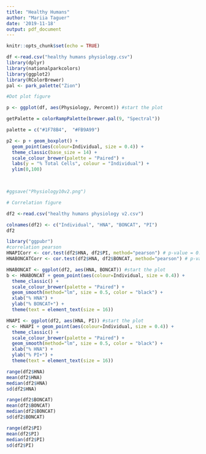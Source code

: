 ```yaml
---
title: "Healthy Humans"
author: "Mariia Taguer"
date: '2019-11-18'
output: pdf_document
---
```


```r
knitr::opts_chunk$set(echo = TRUE)
```


```r
df <-read.csv("healthy humans physiology.csv")
library(dplyr)
library(nationalparkcolors)
library(ggplot2)
library(RColorBrewer)
pal <- park_palette("Zion")
```


```r
#Dot plot figure

p <- ggplot(df, aes(Physiology, Percent)) #start the plot

getPalette = colorRampPalette(brewer.pal(9, "Spectral"))

palette = c("#1F78B4",  "#FB9A99")

p2 <- p + geom_boxplot() +
  geom_point(aes(colour=Individual, size = 0.4)) +
  theme_classic(base_size = 14) +
  scale_colour_brewer(palette = "Paired") +
  labs(y = "% Total Cells", colour = "Individual") +
  ylim(0,100) 
  


#ggsave("Physiology10v2.png")
```

```r
# Correlation figure 

df2 <-read.csv("healthy humans physiology v2.csv")

colnames(df2) <- c("Individual", "HNA", "BONCAT", "PI")
df2

library("ggpubr")
#correlation pearson
HNAPICorr <- cor.test(df2$HNA, df2$PI, method="pearson") # p-value = 0.01364, r = 0.7438388 
HNABONCATCorr <- cor.test(df2$HNA, df2$BONCAT, method="pearson") # p-value = 0.05477 ,  r = -0.6221457 

HNABONCAT <- ggplot(df2, aes(HNA, BONCAT)) #start the plot
b <- HNABONCAT + geom_point(aes(colour=Individual, size = 0.4)) +
  theme_classic() +
  scale_colour_brewer(palette = "Paired") +
  geom_smooth(method="lm", size = 0.5, color = "black") +
  xlab("% HNA") +
  ylab("% BONCAT+") +
  theme(text = element_text(size = 16))

HNAPI <- ggplot(df2, aes(HNA, PI)) #start the plot
c <- HNAPI + geom_point(aes(colour=Individual, size = 0.4)) +
  theme_classic() +
  scale_colour_brewer(palette = "Paired") +
  geom_smooth(method="lm", size = 0.5, color = "black") +
  xlab("% HNA") +
  ylab("% PI+") +
  theme(text = element_text(size = 16))

```


```r
range(df2$HNA)
mean(df2$HNA)
median(df2$HNA)
sd(df2$HNA)

range(df2$BONCAT)
mean(df2$BONCAT)
median(df2$BONCAT)
sd(df2$BONCAT)

range(df2$PI)
mean(df2$PI)
median(df2$PI)
sd(df2$PI)
```

```r

```

